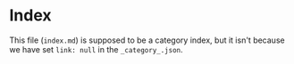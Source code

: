 # Index

This file (`index.md`) is supposed to be a category index, but it isn't because we have set `link: null` in the `_category_.json`.
